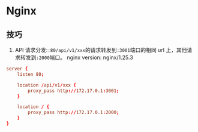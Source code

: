# Nginx

## 技巧

1. API 请求分发:`:80/api/v1/xxx`的请求转发到`:3001`端口的相同 url 上，其他请求转发到`:2000`端口。
   nginx version: nginx/1.25.3

```conf
server {
    listen 80;

    location /api/v1/xxx {
        proxy_pass http://172.17.0.1:3001;
    }

    location / {
        proxy_pass http://172.17.0.1:2000;
    }
}

```
